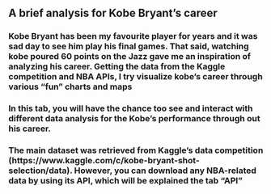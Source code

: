 
## A brief analysis for Kobe Bryant's career

### Kobe Bryant has been my favourite player for years and it was sad day to see him play his final games. That said, watching kobe poured 60 points on the Jazz gave me an inspiration of analyzing his career. Getting the data from the Kaggle competition and NBA APIs, I try visualize kobe's career through various "fun" charts and maps 

### In this tab, you will have the chance too see and interact with different data analysis for the Kobe's performance through out his career. 
  
### The main dataset was retrieved from Kaggle's data competition (https://www.kaggle.com/c/kobe-bryant-shot-selection/data). However, you can download any NBA-related data by using its API, which will be explained the tab "API"
